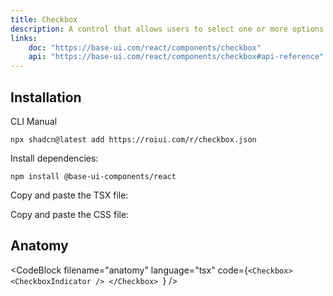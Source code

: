 ```yaml
---
title: Checkbox
description: A control that allows users to select one or more options from a set.
links:
    doc: "https://base-ui.com/react/components/checkbox"
    api: "https://base-ui.com/react/components/checkbox#api-reference"
---
```


<ComponentPreview name="checkbox-demo" />

## Installation

<InstallationTabs>

<InstallationTabsList>
    <InstallationTabsTrigger value="cli">CLI</InstallationTabsTrigger>
    <InstallationTabsTrigger value="manual">Manual</InstallationTabsTrigger>
</InstallationTabsList>

<InstallationTabsContent value="cli">

```package-install
npx shadcn@latest add https://roiui.com/r/checkbox.json
```

</InstallationTabsContent>

<InstallationTabsContent value="manual">

Install dependencies:

```package-install
npm install @base-ui-components/react
```

Copy and paste the TSX file:

<ComponentSource
    src="registry/brook/ui/checkbox/checkbox.tsx"
    title="components/ui/checkbox.tsx"
    collapsible={true}
/>

Copy and paste the CSS file:

<ComponentSource
    src="registry/brook/ui/checkbox/checkbox.module.css"
    title="components/ui/checkbox.module.css"
    language="css"
    collapsible={true}
/>

</InstallationTabsContent>

</InstallationTabs>

## Anatomy

<CodeBlock
filename="anatomy"
  language="tsx"
  code={`<Checkbox>
    <CheckboxIndicator />
</Checkbox>
`} />
